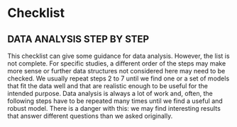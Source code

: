 # Checklist {#checklist}


## DATA ANALYSIS STEP BY STEP
This checklist can give some guidance for data analysis. However, the list is not complete. For specific studies, a different order of the steps may make more sense or further data structures not considered here may need to be checked. We usually repeat steps 2 to 7 until we find one or a set of models that fit the data well and that are realistic enough to be useful for the intended purpose. Data analysis is always a lot of work and, often, the following steps have to be repeated many times until we find a useful and robust model. There is a danger with this: we may find interesting results that answer different questions than we asked originally.

